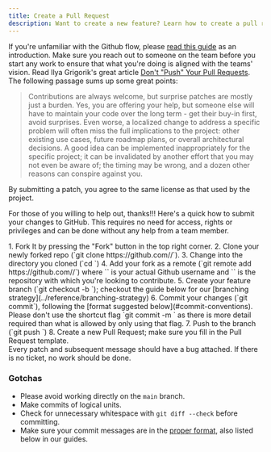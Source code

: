 ```yaml
---
title: Create a Pull Request
description: Want to create a new feature? Learn how to create a pull request.
---
```



<CoC />

If you're unfamiliar with the Github flow, please [read this guide](https://guides.github.com/introduction/flow/index.html) as an introduction. Make sure you reach out to someone on the team before you start any work to ensure that what you're doing is aligned with the teams' vision. Read Ilya Grigorik's great article [Don't "Push" Your Pull Requests](https://www.igvita.com/2011/12/19/dont-push-your-pull-requests/). The following passage sums up some great points:

> Contributions are always welcome, but surprise patches are mostly just a burden. Yes, you are offering your help, but someone else will have to maintain your code over the long term - get their buy-in first, avoid surprises. Even worse, a localized change to address a specific problem will often miss the full implications to the project: other existing use cases, future roadmap plans, or overall architectural decisions. A good idea can be implemented inappropriately for the specific project; it can be invalidated by another effort that you may not even be aware of; the timing may be wrong, and a dozen other reasons can conspire against you.

<Aside>
By submitting a patch, you agree to the same license as that used by the project.
</Aside>

For those of you willing to help out, thanks!!! Here's a quick how to submit your changes to GitHub. This requires no need for access, rights or privileges and can be done without any help from a team member.

<Steps>
1. Fork It by pressing the "Fork" button in the top right corner.
2. Clone your newly forked repo (`git clone https://github.com/<github-user>/<repo>`).
3. Change into the directory you cloned (`cd <repo>`)
4. Add your fork as a remote (`git remote add <github-user> https://github.com/<github-user>/<repo>`) where `<github-user>` is your actual Github username and `<repo>` is the repository with which you're looking to contribute.
5. Create your feature branch (`git checkout -b <my-new-feature>`); checkout the guide below for our [branching strategy](../reference/branching-strategy)
6. Commit your changes (`git commit`), following the [format suggested below](#commit-conventions). Please don't use the shortcut flag `git commit -m <message>` as there is more detail required than what is allowed by only using that flag.
7. Push to the branch (`git push <github-user> <my-new-feature>`)
8. Create a new Pull Request; make sure you fill in the Pull Request template.
</Steps>

<Aside type="caution">
Every patch and subsequent message should have a bug attached. If there is no ticket, no work should be done.
</Aside>

### Gotchas

- Please avoid working directly on the `main` branch.
- Make commits of logical units.
- Check for unnecessary whitespace with `git diff --check` before committing.
- Make sure your commit messages are in the [proper format](http://tbaggery.com/2008/04/19/a-note-about-git-commit-messages.html), also listed below in our guides.

